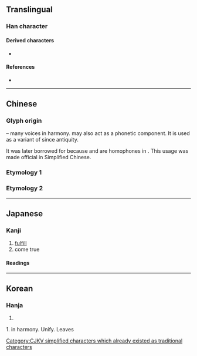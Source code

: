 {{also|葉}}
{{character info/new}}
==Translingual==

===Han character===
{{Han char|rn=30|rad=口|as=02|sn=5|four=|canj=RJ|ids=⿰口十}}

====Derived characters====
* {{l|mul|[[𭈍]]}}

====References====
* {{Han ref|kx=0174.010|dkj=03255|dj=0385.060|hdz=10568.020|uh=53F6|ud=21494}}

[[Category:CJKV simplified characters which already existed as traditional characters]]

----

==Chinese==

===Glyph origin===
{{Han etym}}
{{Han compound|口|十|ls=ic|t1=mouth|t2=ten}} – many voices in harmony. {{och-l|十}} may also act as a phonetic component. It is used as a variant of {{och-l|協}} since antiquity.

It was later borrowed for {{m|zh|葉}} because {{m|zh|協}} and {{m|zh|葉}} are homophones in {{etyl|wuu|-}}. This usage was made official in Simplified Chinese.

===Etymology 1===
{{zh-see|協|v}}

===Etymology 2===
{{zh-see|葉|sv}}

----

==Japanese==

===Kanji===
{{ja-kanji|grade=|rs=口02}}

# [[fulfill]]
# come true

====Readings====
{{ja-readings
|goon=ぎょう
|kanon=きょう
|kun=かな-う<かな-ふ
}}

----

==Korean==

===Hanja===
{{ko-hanja|hangeul=협|mr=hyŏp}}

# {{defn|lang=ko|sort=口02}}
1. in harmony. Unify. Leaves